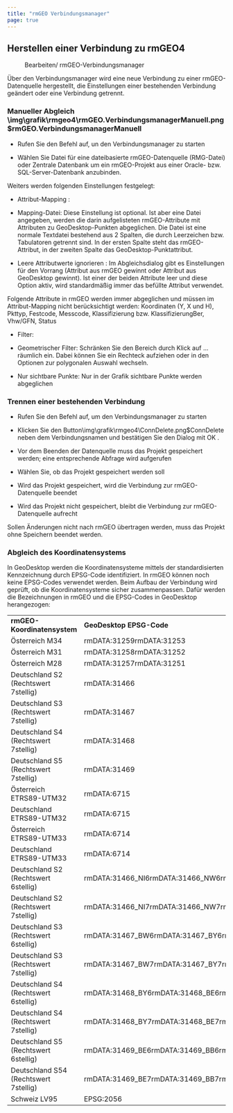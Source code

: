 ```yaml
---
title: "rmGEO Verbindungsmanager"
page: true
---
```

## Herstellen einer Verbindung zu rmGEO4
 <Menu>Bearbeiten/ rmGEO-Verbindungsmanager</Menu> 

&#220;ber den Verbindungsmanager wird eine neue Verbindung zu einer rmGEO-Datenquelle hergestellt, die Einstellungen einer bestehenden Verbindung ge&#228;ndert oder eine Verbindung getrennt.

### Manueller Abgleich<Image>\img\grafik\rmgeo4\rmGEO.VerbindungsmanagerManuell.png$rmGEO.VerbindungsmanagerManuell</Image>

- Rufen Sie den Befehl auf, un den Verbindungsmanager zu starten

- W&#228;hlen Sie <Bold> Datei </Bold>  f&#252;r eine dateibasierte rmGEO-Datenquelle (RMG-Datei) oder <Bold> Zentrale Datenbank </Bold>  um ein rmGEO-Projekt aus einer Oracle- bzw. SQL-Server-Datenbank anzubinden. 






Weiters werden folgenden Einstellungen festgelegt:


- <Bold> Attribut-Mapping </Bold> : 

- <Bold> Mapping-Datei: </Bold>  Diese Einstellung ist optional. Ist aber eine Datei angegeben, werden die darin aufgelisteten rmGEO-Attribute mit Attributen zu GeoDesktop-Punkten abgeglichen. Die Datei ist eine normale Textdatei bestehend aus 2 Spalten, die durch Leerzeichen bzw. Tabulatoren getrennt sind. In der ersten Spalte steht das rmGEO-Attribut, in der zweiten Spalte das GeoDesktop-Punktattribut.

- <Bold> Leere Attributwerte ignorieren </Bold> : Im Abgleichsdialog gibt es Einstellungen f&#252;r den Vorrang (Attribut aus rmGEO gewinnt oder Attribut aus GeoDesktop gewinnt). Ist einer der beiden Attribute leer und diese Option aktiv, wird standardm&#228;&#223;ig immer das bef&#252;llte Attribut verwendet.





<Success>
Folgende Attribute in rmGEO werden immer abgeglichen und m&#252;ssen im Attribut-Mapping nicht ber&#252;cksichtigt werden: Koordinaten (Y, X und H), Pkttyp, Festcode, Messcode, Klassifizierung bzw. KlassifizierungBer, Vhw/GFN, Status
</Success>


- <Bold> Filter: </Bold> 
- <Bold> Geometrischer Filter: </Bold>  Schr&#228;nken Sie den Bereich durch Klick auf <Border>...</Border>  r&#228;umlich ein. Dabei k&#246;nnen Sie ein Rechteck aufziehen oder in den Optionen zur polygonalen Auswahl wechseln.

- <Bold> Nur sichtbare Punkte: </Bold>  Nur in der Grafik sichtbare Punkte werden abgeglichen






###  Trennen einer bestehenden Verbindung

- Rufen Sie den Befehl auf, um den Verbindungsmanager zu starten

- Klicken Sie den Button<Image>\img\grafik\rmgeo4\ConnDelete.png$ConnDelete</Image> neben dem Verbindungsnamen und best&#228;tigen Sie den Dialog mit <Border>OK</Border> .

- Vor dem Beenden der Datenquelle muss das Projekt gespeichert werden; eine entsprechende Abfrage wird aufgerufen

- W&#228;hlen Sie, ob das Projekt gespeichert werden soll

- Wird das Projekt gespeichert, wird die Verbindung zur rmGEO-Datenquelle beendet

- Wird das Projekt nicht gespeichert, bleibt die Verbindung zur rmGEO-Datenquelle aufrecht






<Success>
Sollen &#196;nderungen nicht nach rmGEO &#252;bertragen werden, muss das Projekt ohne Speichern beendet werden.
</Success>


### Abgleich des Koordinatensystems
In GeoDesktop werden die Koordinatensysteme mittels der standardisierten Kennzeichnung durch EPSG-Code identifiziert. In rmGEO k&#246;nnen noch keine EPSG-Codes verwendet werden. Beim Aufbau der Verbindung wird gepr&#252;ft, ob die Koordinatensysteme sicher zusammenpassen. Daf&#252;r werden die Bezeichnungen in rmGEO und die EPSG-Codes in GeoDesktop herangezogen:
<table>
<tr><td> <b> rmGEO-Koordinatensystem </b> </td>
<td> <b> GeoDesktop EPSG-Code </b> </td>
</tr>
<tr><td>&#214;sterreich M34 </td>
<td>rmDATA:31259rmDATA:31253</td>
</tr>
<tr><td>&#214;sterreich M31</td>
<td>rmDATA:31258rmDATA:31252</td>
</tr>
<tr><td>&#214;sterreich M28</td>
<td>rmDATA:31257rmDATA:31251</td>
</tr>
<tr><td>Deutschland S2 (Rechtswert 7stellig)</td>
<td>rmDATA:31466</td>
</tr>
<tr><td>Deutschland S3 (Rechtswert 7stellig)</td>
<td>rmDATA:31467</td>
</tr>
<tr><td>Deutschland S4 (Rechtswert 7stellig)</td>
<td>rmDATA:31468</td>
</tr>
<tr><td>Deutschland S5 (Rechtswert 7stellig)</td>
<td>rmDATA:31469</td>
</tr>
<tr><td>&#214;sterreich ETRS89-UTM32</td>
<td>rmDATA:6715</td>
</tr>
<tr><td>Deutschland ETRS89-UTM32</td>
<td>rmDATA:6715</td>
</tr>
<tr><td>&#214;sterreich ETRS89-UTM33</td>
<td>rmDATA:6714</td>
</tr>
<tr><td>Deutschland ETRS89-UTM33</td>
<td>rmDATA:6714</td>
</tr>
<tr><td>Deutschland S2 (Rechtswert 6stellig)</td>
<td>rmDATA:31466_NI6rmDATA:31466_NW6rmDATA:31466_RP6rmDATA:31466_SL6</td>
</tr>
<tr><td>Deutschland S2 (Rechtswert 7stellig)</td>
<td>rmDATA:31466_NI7rmDATA:31466_NW7rmDATA:31466_RP7rmDATA:31466_SL7</td>
</tr>
<tr><td>Deutschland S3 (Rechtswert 6stellig)</td>
<td>rmDATA:31467_BW6rmDATA:31467_BY6rmDATA:31467_HB6rmDATA:31467_HH6rmDATA:31467_HE6rmDATA:31467_NI6rmDATA:31467_NW6rmDATA:31467_RP6rmDATA:31467_SH6rmDATA:31467_TH6</td>
</tr>
<tr><td>Deutschland S3 (Rechtswert 7stellig)</td>
<td>rmDATA:31467_BW7rmDATA:31467_BY7rmDATA:31467_HB7rmDATA:31467_HH7rmDATA:31467_HE7rmDATA:31467_NI7rmDATA:31467_NW7rmDATA:31467_RP7rmDATA:31467_SH7rmDATA:31467_TH7</td>
</tr>
<tr><td>Deutschland S4 (Rechtswert 6stellig)</td>
<td>rmDATA:31468_BY6rmDATA:31468_BE6rmDATA:31468_BB6rmDATA:31468_MV6rmDATA:31468_NI6rmDATA:31468_SN6rmDATA:31468_ST6rmDATA:31468_SH6rmDATA:31468_TH6</td>
</tr>
<tr><td>Deutschland S4 (Rechtswert 7stellig)</td>
<td>rmDATA:31468_BY7rmDATA:31468_BE7rmDATA:31468_BB7rmDATA:31468_MV7rmDATA:31468_NI7rmDATA:31468_SN7rmDATA:31468_ST7rmDATA:31468_SH7rmDATA:31468_TH7</td>
</tr>
<tr><td>Deutschland S5 (Rechtswert 6stellig)</td>
<td>rmDATA:31469_BE6rmDATA:31469_BB6rmDATA:31469_MV6rmDATA:31469_SN6</td>
</tr>
<tr><td>Deutschland S54 (Rechtswert 7stellig)</td>
<td>rmDATA:31469_BE7rmDATA:31469_BB7rmDATA:31469_MV7rmDATA:31469_SN7</td>
</tr>
<tr><td>Schweiz LV95</td>
<td>EPSG:2056</td>
</tr>
<tr></tr>
</table>


